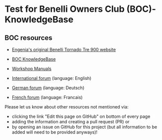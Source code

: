
# **Test** for Benelli Owners Club (BOC)-KnowledgeBase 

## BOC resources

- [Engenia's original Benelli Tornado Tre 900 website](http://engenia.com.au) 

- [BOC KnowledgeBase](BOC-KnowledgeBase)
- [Workshop Manuals](http://engenia.com.au/01_General/04_WS_Manual/WSManual.html)


- [International forum](https://www.benelliforum.com/forums/) (language: English)
- [German forum](https://benelliforum.de) (language: Deutsch)
- [French forum](https://www.benelliforumfrance.com) (language: Francais)

Please let us know about other resources not mentioned via: 
- clicking the link "Edit this page on GitHub" on bottom of every page 
- adding the information and creating a pull request (PR) 
or 
- by opening an issue on GitHub for this project (but all information to be added will need to be provided anyways)!
